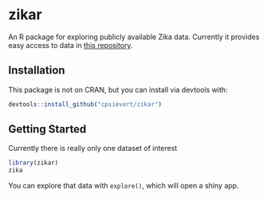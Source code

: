 # zikar

An R package for exploring publicly available Zika data. 
Currently it provides easy access to data in [this repository](https://github.com/cdcepi/zika).

## Installation

This package is not on CRAN, but you can install via devtools with:

```r
devtools::install_github("cpsievert/zikar")
```

## Getting Started

Currently there is really only one dataset of interest

```r
library(zikar)
zika
```

You can explore that data with `explore()`, which will open a shiny app.
